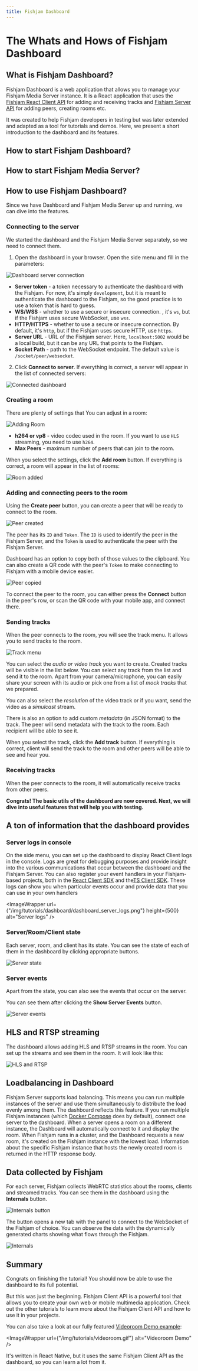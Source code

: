 ```yaml
---
title: Fishjam Dashboard
---
```



# The Whats and Hows of Fishjam Dashboard

## What is Fishjam Dashboard?

Fishjam Dashboard is a web application that allows you to manage your Fishjam Media Server instance.
It is a React application that uses the [Fishjam React Client API](https://github.com/fishjam-dev/react-client-sdk)
for adding and receiving tracks and [Fishjam Server API](https://github.com/fishjam-dev/fishjam/blob/main/openapi.yaml)
for adding peers, creating rooms etc.

It was created to help Fishjam developers in testing but was later extended and adapted as a tool for tutorials and demos.
Here, we present a short introduction to the dashboard and its features.

## How to start Fishjam Dashboard?

<StartingFishjamDashboard />

## How to start Fishjam Media Server?

<StartingFishjamMediaServer />

## How to use Fishjam Dashboard?

Since we have Dashboard and Fishjam Media Server up and running, we can dive into
the features.

### Connecting to the server

We started the dashboard and the Fishjam Media Server separately, so we need to connect them.

1. Open the dashboard in your browser. Open the side menu and fill in the parameters:

![Dashboard server connection](/img/tutorials/dashboard/dashboard_server.png)

- **Server token** - a token necessary to authenticate the dashboard with the Fishjam. For now, it's simply `development`,
  but it is meant to authenticate the dashboard to the Fishjam, so the good practice is to use a token that is hard to guess.
- **WS/WSS** - whether to use a secure or insecure connection. , it's `ws`, but if the Fishjam uses secure WebSocket, use `wss`.
- **HTTP/HTTPS** - whether to use a secure or insecure connection. By default, it's `http`, but if the Fishjam uses secure HTTP, use `https`.
- **Server URL** - URL of the Fishjam server. Here, `localhost:5002` would be a local build, but it can be any URL that points to the Fishjam.
- **Socket Path** - path to the WebSocket endpoint. The default value is `/socket/peer/websocket`.

2. Click **Connect to server**. If everything is correct, a server will appear in the list of connected servers:

![Connected dashboard](/img/tutorials/dashboard/dashboard_connected.png)

### Creating a room

There are plenty of settings that You can adjust in a room:

![Adding Room](/img/tutorials/dashboard/dashboard_add_room.png)

- **h264 or vp8** - video codec used in the room. If you want to use `HLS` streaming, you need to use `h264`.
- **Max Peers** - maximum number of peers that can join to the room.

When you select the settings, click the **Add room** button. If everything is correct, a room will appear in the list of rooms:

![Room added](/img/tutorials/dashboard/dashboard_room_added.png)

### Adding and connecting peers to the room

Using the **Create peer** button, you can create a peer that will be ready to connect to the room.

![Peer created](/img/tutorials/dashboard/dashboard_peer_created.png)

The peer has its `ID` and `Token`.
The `ID` is used to identify the peer in the Fishjam Server, and the `Token` is used to authenticate the peer with the Fishjam Server.

Dashboard has an option to copy both of those values to the clipboard.
You can also create a QR code with the peer's `Token` to make connecting to Fishjam with a mobile device easier.

![Peer copied](/img/tutorials/dashboard/dashboard_peer_copied.png)

To connect the peer to the room, you can either press the **Connect** button in the peer's row, or scan the QR code with your mobile app, and connect there.

### Sending tracks

When the peer connects to the room, you will see the track menu.
It allows you to send tracks to the room.

![Track menu](/img/tutorials/dashboard/dashboard_track_menu.png)

You can select the _audio or video track_ you want to create.
Created tracks will be visible in the list below.
You can select any track from the list and send it to the room.
Apart from your camera/microphone, you can easily share your screen with its audio or pick one from a list of _mock tracks_ that we prepared.

You can also select the _resolution_ of the video track or if you want, send the video as a _simulcast_ stream.

There is also an option to add custom _metadata_ (in JSON format) to the track.
The peer will send metadata with the track to the room. Each recipient will be able to see it.

When you select the track, click the **Add track** button.
If everything is correct, client will send the track to the room and other peers will be able to see and hear you.

### Receiving tracks

When the peer connects to the room, it will automatically receive tracks from other peers.

**Congrats! The basic utils of the dashboard are now covered. Next, we will dive into useful features that will help you with testing.**

## A ton of information that the dashboard provides

### Server logs in console

On the side menu, you can set up the dashboard to display React Client logs in the console.
Logs are great for debugging purposes and provide insight into the various communications that occur between the dashboard and the Fishjam Server.
You can also register your event handlers in your Fishjam-based projects, both in the
[React Client SDK](https://github.com/fishjam-dev/react-client-sdk) and the[TS Client SDK](https://github.com/fishjam-dev/ts-client-sdk).
These logs can show you when particular events occur and provide data that you can use in your own handlers

<ImageWrapper
  url={"/img/tutorials/dashboard/dashboard_server_logs.png"}
  height={500}
  alt="Server logs"
/>

### Server/Room/Client state

Each server, room, and client has its state. You can see the state of each of them in the dashboard by clicking appropriate buttons.

![Server state](/img/tutorials/dashboard/dashboard_states.png)

### Server events

Apart from the state, you can also see the events that occur on the server.

You can see them after clicking the **Show Server Events** button.

![Server events](/img/tutorials/dashboard/dashboard_server_events.png)

## HLS and RTSP streaming

The dashboard allows adding HLS and RTSP streams in the room.
You can set up the streams and see them in the room. It will look like this:

![HLS and RTSP](/img/tutorials/dashboard/dashboard_hls_rtsp.png)

## Loadbalancing in Dashboard

Fishjam Server supports load balancing.
This means you can run multiple instances of the server and use them simultaneously to distribute the load evenly among them.
The dashboard reflects this feature.
If you run multiple Fishjam instances (which [Docker Compose](https://github.com/fishjam-dev/fishjam/blob/main/docker-compose.yaml) does by default),
connect one server to the dashboard.
When a server opens a room on a different instance, the Dashboard will automatically connect to it and display the room.
When Fishjam runs in a cluster, and the Dashboard requests a new room, it's created on the Fishjam instance with the lowest load.
Information about the specific Fishjam instance that hosts the newly created room is returned in the HTTP response body.

## Data collected by Fishjam

For each server, Fishjam collects WebRTC statistics about the rooms, clients and streamed tracks. You can see them in the dashboard using the **Internals** button.

![Internals button](/img/tutorials/dashboard/dashboard_internals_button.png)

The button opens a new tab with the panel to connect to the WebSocket of the Fishjam of choice.
You can observe the data with the dynamically generated charts showing what flows through the Fishjam.

![Internals](/img/tutorials/dashboard/dashboard_internals.png)

## Summary

Congrats on finishing the tutorial! You should now be able to use the dashboard to its full potential.

But this was just the beginning.
Fishjam Client API is a powerful tool that allows you to create your own web or mobile multimedia application.
Check out the other tutorials to learn more about the Fishjam Client API and how to use it in your projects.

You can also take a look at our fully featured [Videoroom Demo example](https://github.com/fishjam-dev/react-native-membrane-webrtc/tree/master/example):

<ImageWrapper url={"/img/tutorials/videoroom.gif"} alt="Videoroom Demo" />

It's written in React Native, but it uses the same Fishjam Client API as the dashboard, so you can learn a lot from it.
